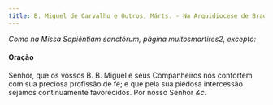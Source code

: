 ```yaml
---
title: B. Miguel de Carvalho e Outros, Márts. - Na Arquidiocese de Braga
---
```


<em>Como na Missa Sapiéntiam sanctórum, página muitosmartires2, excepto:</em>

<h4 class="text-center">Oração</h4>
<div class="container-fluid">
  <div class="row">
    <div class="col-6 dropcaps text-justify"></div>
    <div class="col-6 dropcaps text-justify">
      Senhor, que os vossos B. B. Miguel e seus Companheiros nos confortem com
      sua preciosa profissão de fé; e que pela sua piedosa intercessão sejamos
      continuamente favorecidos. Por nosso Senhor <em>&c.</em>
    </div>
  </div>
</div>

